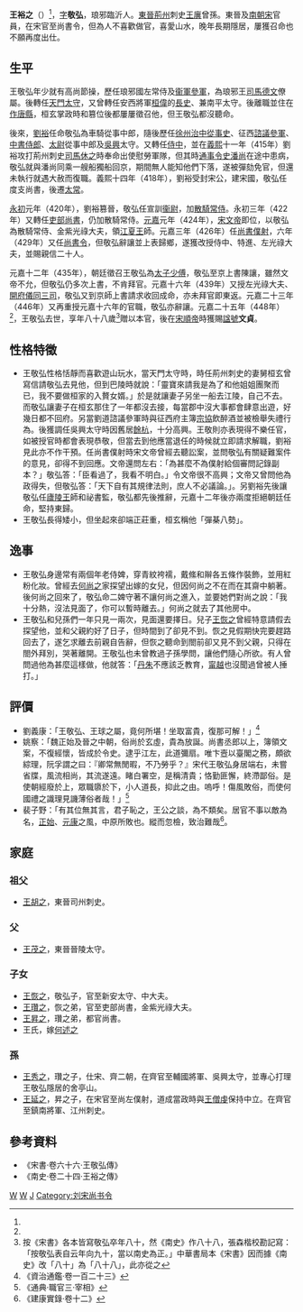 {{Infobox Biography
| subject_name   = 王敬弘
| image_name     = 
| image_size     = 
| image_caption  = 
| date_of_birth  = 361年
| place_of_birth = [[東晉|東晉]]
| date_of_death  = 448年8月27日<ref name=卒年>《宋書·王敬弘傳》載在元嘉二十三年重申前命之明年「薨於餘杭之舍亭山」，《全宋文》亦因之；《宋書·文帝紀》卻載「〔元嘉二十五年〕秋七月壬午，左光祿大夫王敬弘薨。」紀傳互相矛盾，今以本傳日期較詳而依之。</ref>
| place_of_death = [[南朝宋|南朝宋]][[揚州|揚州]][[吳興郡|吳興郡]][[餘杭縣|餘杭縣]][[舍亭山|舍亭山]]
| occupation     = 宋尚書令
}}
'''王裕之'''（{{bd|361年||448年|8月27日|catIdx=W}}）<ref name=卒年/>，[[表字|字]]'''敬弘'''，琅邪臨沂人。[[東晉|東晉]][[荊州_(古代)|荊州]]刺史[[王廙|王廙]]曾孫。東晉及[[南朝宋|南朝宋]]官員，在宋官至尚書令，但為人不喜歡做官，喜愛山水，晚年長期隱居，屢獲召命也不願再度出仕。

== 生平 ==
王敬弘年少就有高尚節操，歷任琅邪國左常侍及[[衞將軍|衞軍]][[參軍|參軍]]，為琅邪王[[司馬德文|司馬德文]]僚屬。後轉任[[天門郡|天門]][[太守|太守]]，又曾轉任安西將軍[[桓偉|桓偉]]的[[長史|長史]]、兼南平太守。後離職並住在[[作唐縣|作唐縣]]，桓玄掌政時和篡位後都屢屢徵召他，但王敬弘都沒聽命。

後來，[[劉裕|劉裕]]任命敬弘為車騎從事中郎，隨後歷任[[徐州_(古代)|徐州]][[治中從事史|治中從事史]]、征西[[諮議參軍|諮議參軍]]、[[中書侍郎|中書侍郎]]、[[太尉|太尉]]從事中郎及[[吳興郡|吳興]]太守。又轉任[[侍中|侍中]]，並在[[义熙_(东晋)|義熙]]十一年（415年）劉裕攻打荊州刺史[[司馬休之|司馬休之]]時奉命出使慰勞軍隊，但其時[[通事令史|通事令史]][[潘尚|潘尚]]在途中患病，敬弘就與潘尚同乘一艘船獨船回京，期間無人能知他們下落，遂被彈劾免官，但還未執行就遇大赦而復職。義熙十四年（418年），劉裕受封宋公，建宋國，敬弘任度支尚書，後遷[[太常|太常]]。

[[永初_(劉宋)|永初]]元年（420年），劉裕篡晉，敬弘任宣訓[[衞尉|衞尉]]，加[[散騎常侍|散騎常侍]]。永初三年（422年）又轉任[[吏部尚書|吏部尚書]]，仍加散騎常侍。[[元嘉|元嘉]]元年（424年），[[宋文帝|宋文帝]]即位，以敬弘為散騎常侍、金紫光祿大夫，領[[劉義恭|江夏王]]師。元嘉三年（426年）任[[尚書僕射|尚書僕射]]，六年（429年）又任[[尚書令|尚書令]]，但敬弘辭讓並上表歸鄉，遂獲改授侍中、特進、左光祿大夫，並賜親信二十人。

元嘉十二年（435年），朝廷徵召王敬弘為[[太子少傅|太子少傅]]，敬弘至京上書陳讓，雖然文帝不允，但敬弘仍多次上書，不肯拜官。元嘉十六年（439年）又授左光祿大夫、[[開府儀同三司|開府儀同三司]]，敬弘又到京師上書請求收回成命，亦未拜官即東返。元嘉二十三年（446年）又再重授元嘉十六年的官職，敬弘亦辭讓。元嘉二十五年（448年）<ref name=卒年/>，王敬弘去世，享年八十八歲<ref>按《宋書》各本皆寫敬弘卒年八十，然《南史》作八十八，張森楷校勘記寫：「按敬弘表自云年向九十，當以南史為正。」中華書局本《宋書》因而據《南史》改「八十」為「八十八」，此亦從之</ref>贈以本官，後在[[宋順帝|宋順帝]]時獲賜[[諡號|諡號]]'''文貞'''。

== 性格特徵 ==
*王敬弘性格恬靜而喜歡遊山玩水，當天門太守時，時任荊州刺史的妻舅桓玄曾寫信請敬弘去見他，但到巴陵時就說：「靈寶來請我是為了和他姐姐團聚而已，我不要做桓家的入贅女婿。」於是就讓妻子另坐一船去江陵，自己不去。而敬弘讓妻子在桓玄那住了一年都沒去接，每當郡中沒大事都會肆意出遊，好幾日都不回府。另當劉道諮議參軍時與征西府主簿[[宗協|宗協]]飲醉酒並被檢舉失禮行為。後獲調任吳興太守時因舊居[[餘杭|餘杭]]，十分高興。王敬則亦表現得不樂任官，如被授官時都會表現恭敬，但當去到他應當退任的時候就立即請求解職，劉裕見此亦不作干預。任尚書僕射時宋文帝曾經去聽訟案，並問敬弘有關疑難案件的意見，卻得不到回應。文帝還問左右：「為甚麼不為僕射給個審問記錄副本？」敬弘答：「臣看過了，我看不明白。」令文帝很不高興；文帝又曾問他為政得失，但敬弘答：「天下自有其規律法則，庶人不必議論。」。另劉裕先後讓敬弘任[[劉義真|廬陵王]]師和祕書監，敬弘都先後推辭，元嘉十二年後亦兩度拒絕朝廷任命，堅持東歸。
*王敬弘長得矮小，但坐起來卻端正莊重，桓玄稱他「彈棊八勢」。

== 逸事 ==
*王敬弘身邊常有兩個年老侍婢，穿青紋袴襦，戴絛和辮各五條作裝飾，並用紅粉化妝。曾經去[[何尚之|何尚之]]家探望出嫁的女兒，但因何尚之不在而在其齋中躺著。後何尚之回來了，敬弘命二婢守著不讓何尚之進入，並要她們對尚之說：「我十分熱，沒法見面了，你可以暫時離去。」何尚之就去了其他房中。
*王敬弘和兒孫們一年只見一兩次，見面還要擇日。兒子[[王恢之|王恢之]]曾經特意請假去探望他，並和父親約好了日子，但時間到了卻見不到。恢之見假期快完要趕路回去了，遂乞求離去前親自告辭，但恢之聽命到閤前卻又見不到父親，只得在閤外拜別，哭著離開。王敬弘也未曾教過子孫學問，讓他們隨心所欲。有人曾問過他為甚麼這樣做，他就答：「[[丹朱|丹朱]]不應該乏教育，[[甯越|甯越]]也沒聞過曾被人捶打。」

== 評價 ==
*劉義康：「王敬弘、王球之屬，竟何所堪！坐取富貴，復那可解！」<REF>《資治通鑑·卷一百二十三》</REF>
*姚察：「魏正始及晉之中朝，俗尚於玄虛，貴為放誕。尚書丞郎以上，簿領文案，不復經懷，皆成於令史。逮乎江左，此道彌扇。唯卞壼以臺閣之務，頗欲綜理，阮孚謂之曰：『卿常無閒暇，不乃勞乎？』宋代王敬弘身居端右，未嘗省牒，風流相尚，其流遂遠。睹白署空，是稱清貴；恪勤匪懈，終滯鄙俗。是使朝經廢於上，眾職隳於下，小人道長，抑此之由。嗚呼！傷風敗俗，而使何國禮之識理見譏薄俗者哉！」<REF>《通典·職官三·宰相》</REF>
*裴子野：「有其位無其言，君子恥之，王公之談，為不類矣。居官不事以敵為名，[[正始_(曹魏)|正始]]、[[元康_(晉惠帝)|元康]]之風，中原所敗也。縱而忽檢，致治難哉<ref>《建康實錄·卷十二》</ref>。
== 家庭 ==
=== 祖父 ===
*[[王胡之|王胡之]]，東晉司州刺史。
=== 父 ===
*[[王茂之|王茂之]]，東晉晉陵太守。
=== 子女 ===
*[[王恢之|王恢之]]，敬弘子，官至新安太守、中大夫。
*[[王瓚之|王瓚之]]，恢之弟，官至吏部尚書，金紫光祿大夫。
*[[王昇之|王昇之]]，瓚之弟，都官尚書。
*王氏，嫁[[何述之|何述之]]
=== 孫 ===
*[[王秀之|王秀之]]，瓚之子，仕宋、齊二朝，在齊官至輔國將軍、吳興太守，並專心打理王敬弘隱居的舍亭山。
*[[王延之|王延之]]，昇之子，在宋官至尚左僕射，道成當政時與[[王僧虔|王僧虔]]保持中立。在齊官至鎮南將軍、江州刺史。

==參考資料 ==
*《宋書·卷六十六·王敬弘傳》
*《南史·卷二十四·王裕之傳》
{{REFLIST}}

[[Category:晉朝政治人物|W]]
[[Category:南北朝政治人物|W]]
[[Category:琅邪王氏|J]]
[[Category:刘宋尚书令|Category:刘宋尚书令]]